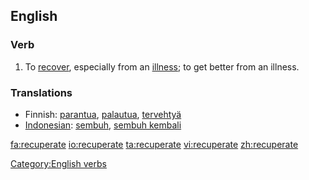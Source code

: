 ==English==

=== Verb ===
{{en-verb|recuperates|recuperating|recuperated}}
# To [[recover]], especially from an [[illness]]; to get better from an illness.

=== Translations ===
*Finnish: [[parantua]], [[palautua]], [[tervehtyä]]
*[[Indonesian]]: [[sembuh]], [[sembuh kembali]]

[[Category:English verbs]]

[[fa:recuperate]]
[[io:recuperate]]
[[ta:recuperate]]
[[vi:recuperate]]
[[zh:recuperate]]